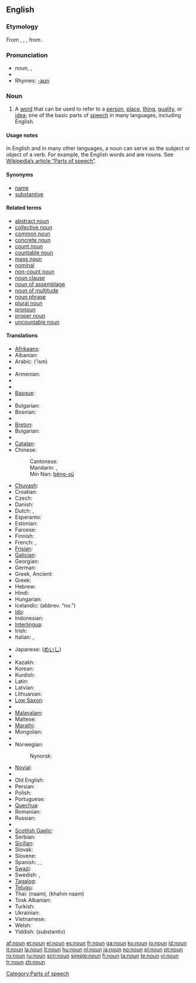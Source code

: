 {{wikipedia}}
==English==

===Etymology===
From {{etyl|xno}} {{term|noun|lang=xno}}, {{term|non|lang=xno}}, {{term|nom|lang=xno}}, from {{etyl|la}} {{term|nomen|nōmen|name|lang=la}}.

===Pronunciation===
* noun, {{IPA|/naʊn/}}, {{SAMPA|/naUn/}}
* {{audio|en-us-inlandnorth-noun.ogg|Audio (US-Inland North)}}
* Rhymes: [[Rhymes:English:-aʊn|-aʊn]]

===Noun===
{{en-noun}}

# {{grammar}} A [[word]] that can be used to refer to a [[person]], [[place]], [[thing]], [[quality]], or [[idea]]; one of the basic parts of [[speech]] in many languages, including English.

====Usage notes====
In English and in many other languages, a noun can serve as the subject or object of a verb. For example, the English words {{term|table}} and {{term|computer}} are nouns.  See [[w:Part of speech|Wikipedia’s article “Parts of speech”]].

====Synonyms====
* [[name]]
* [[substantive]]

====Related terms====
* [[abstract noun]]
* [[collective noun]]
* [[common noun]]
* [[concrete noun]]
* [[count noun]]
* [[countable noun]]
* [[mass noun]]
* [[nominal]]
* [[non-count noun]]
* [[noun clause]]
* [[noun of assemblage]]
* [[noun of multitude]]
* [[noun phrase]]
* [[plural noun]]
* [[pronoun]]
* [[proper noun]]
* [[uncountable noun]]

====Translations====
{{trans-top|gramatical category}}
* [[Afrikaans]]: {{t|af|byvoeglike naamwoord|xs=Afrikaans}}
* Albanian: {{t-|sq|emër|xs=Albanian}}
* Arabic: {{Arab|[[اسم]]}} (’ism) {{m}}
* {{trreq|Aragonese}}
* Armenian: {{t|hy|գոյական անուն|tr=goyakan anun}}
* {{trreq|Asturian}}
* {{trreq|Azeri}}
* [[Basque]]: {{t|eu|izen}}
* {{trreq|Belarusian}}
* Bulgarian: {{t|bg|съществително име|m|tr=səštestvítelno ime}}
* Bosnian: {{t|bs|imenice}}
* {{trreq|Bishnupriya Manipuri}}
* [[Breton]]: {{t|br|anv-kadarn}}
* Bulgarian: {{t|bg|съществително име}}
* {{trreq|Burmese}}
* [[Catalan]]: {{t|ca|substantiu|m}}
* Chinese:
*: Cantonese: {{t|zh-yue|名詞|tr=ming4 ci4}}
*: Mandarin: {{t|cmn|名詞}}, {{t|cmn|名词|tr=míngcí}}
*: Min Nan: [[bêng-sû]]
* [[Chuvash]]: {{t|cv|япала ячĕ}}
* Croatian: {{t-|hr|imenica|f}}
* Czech: {{t-|cs|podstatné jméno|n}}
* Danish: {{t|da|navneord|n}}
* Dutch: {{t+|nl|zelfstandig naamwoord|n}}, {{t+|nl|substantief|n}}
* Esperanto: {{t+|eo|substantivo|xs=Esperanto}}
* Estonian: {{t-|et|nimisõna}}
* Faroese: {{t|fo|navnorð}}
* Finnish: {{t+|fi|substantiivi}}
* French: {{t+|fr|nom|m}}, {{t+|fr|substantif|m}}
* [[Frisian]]: {{t|fy|haadwurd|n}}
* [[Galician]]: {{t|gl|substantivo}}
* Georgian: {{t|ka|არსებითი სახელი|tr=arsebit‘i saxeli}}
* German: {{t+|de|Substantiv|n}}
* Greek, Ancient: {{tø|grc|sc=polytonic|ὄνομα|tr=ónoma|n|xs=Ancient Greek}}
* Greek: {{t+|el|ουσιαστικό|n|tr=ousiastikó|sc=Grek}}
* Hebrew: {{t|he|שם־עצם|m|tr=shem-’etsem}}
* Hindi: {{t|hi|संज्ञा|m|tr=sangyaa}}
* Hungarian: {{t+|hu|főnév}}
* Icelandic: {{t|is|nafnorð|n}} (abbrev. “no.”)
* [[Ido]]: {{t|io|substantivo}}
* Indonesian: {{t-|id|kata benda|xs=Indonesian}}
* [[Interlingua]]: {{t|ia|substantivo}}
* Irish: {{t+|ga|ainmfhocal|m|xs=Irish}}
* Italian: {{t+|it|nome|m}}, {{t+|it|sostantivo|m}}
{{trans-mid}}
* Japanese: {{t|ja|名詞|tr=meishí}} ([[めいし]])
* {{trreq|Javanese}}
* Kazakh: {{t|kk|зат есім}}
* Korean: {{t+|ko|명사|tr=myeongsa|sc=Hang}}
* Kurdish: {{t+|ku|ناو|sc=KUchar}}
* Latin: {{t+|la|nomen|n}}
* Latvian: {{t+|lv|lietvārds|m|xs=Latvian}}
* Lithuanian: {{t|lt|daiktavardis}}
* [[Low Saxon]]: {{t|nds|substantiv}}
* {{trreq|Malay}}
* [[Malayalam]]: {{t|ml|നാമം|tr=naamam}}
* Maltese: {{t-|mt|nom|xs=Maltese}}
* [[Marathi]]: {{t|mr|नाम}}
* Mongolian: {{t|mn|нэр үг}}
* {{trreq|Nepali}}
* Norwegian: {{t+|no|substantiv|n}}
*: Nynorsk: {{t|nn|substantiv}}
* [[Novial]]: {{t|nov|substantive}}
* {{trreq|Occitan}}
* Old English: {{t-|ang|nama|m|xs=Old English}}
* Persian: {{t|fa|اسم}}
* Polish: {{t+|pl|rzeczownik|m}}
* Portuguese: {{t+|pt|substantivo|m}}
* [[Quechua]]: {{t|qu|sutirimana}}
* Romanian: {{t+|ro|substantiv|n}}
* Russian: {{t+|ru|имя существительное|n|tr=ímja suščestvítel’noje|sc=Cyrl}}
* {{trreq|Scots}}
* [[Scottish Gaelic]]: {{t|gd|ainmear}}
* Serbian: {{t-|sr|imenica|f}}
* [[Sicilian]]: {{t|scn|sustantivu}}
* Slovak: {{t|sk|podstatné meno|n}}
* Slovene: {{t+|sl|samostalnik|m}}
* Spanish: {{t+|es|sustantivo|m}}, {{t+|es|substantivo|m}}, {{qualifier|Venezuela}} {{t+|es|nombre|m}}
* [[Swazi]]: {{t|ss|libito}}
* Swedish: {{t+|sv|substantiv|n}}, {{t+|sv|nomen|n}}
* [[Tagalog]]: {{t|tl|pangngalan}}
* [[Telugu]]: {{t|te|నామవాచకము|tr=nAmavAchakamu}}
* Thai: {{Thai|[[นาม]]}} (naam), {{Thai|[[คำนาม]]}} (khahm naam)
* Tosk Albanian: {{t|als|substantiv}}
* Turkish: {{t+|tr|isim}}
* Ukrainian: {{t|uk|іменник}}
* Vietnamese: {{t+|vi|danh từ|xs=Vietnamese}}
* Welsh: {{t|cy|enw}}
* Yiddish: {{t|yi|סובסטאנטיוו}} (substantiv) {{n}}
{{trans-bottom}}

[[Category:Parts of speech]]

[[af:noun]]
[[et:noun]]
[[el:noun]]
[[es:noun]]
[[fr:noun]]
[[ga:noun]]
[[ko:noun]]
[[io:noun]]
[[id:noun]]
[[it:noun]]
[[la:noun]]
[[lt:noun]]
[[hu:noun]]
[[nl:noun]]
[[ja:noun]]
[[no:noun]]
[[pl:noun]]
[[pt:noun]]
[[ro:noun]]
[[ru:noun]]
[[scn:noun]]
[[simple:noun]]
[[fi:noun]]
[[ta:noun]]
[[te:noun]]
[[vi:noun]]
[[tr:noun]]
[[zh:noun]]
